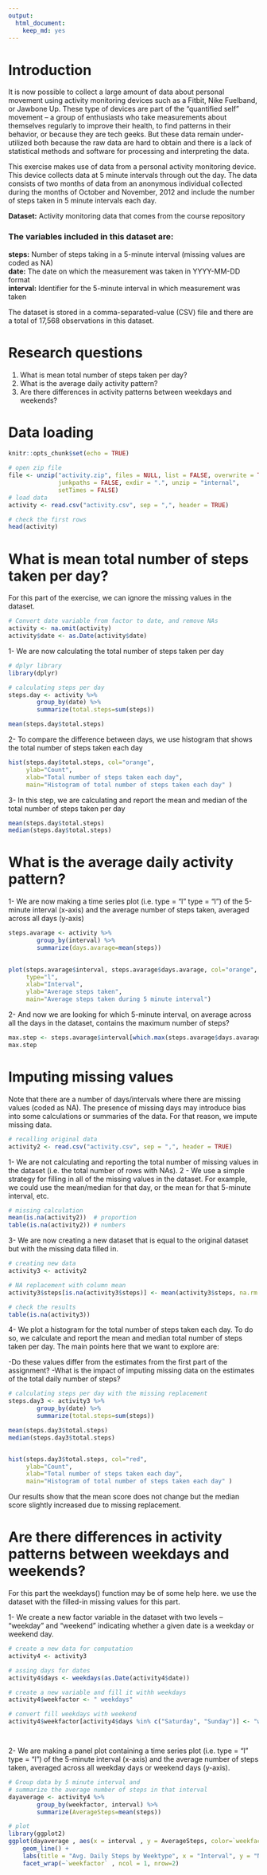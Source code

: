 ```yaml
---
output: 
  html_document: 
    keep_md: yes
---
```

# Introduction

It is now possible to collect a large amount of data about personal movement using activity monitoring devices such as a Fitbit, Nike Fuelband, or Jawbone Up. These type of devices are part of the “quantified self” movement – a group of enthusiasts who take measurements about themselves regularly to improve their health, to find patterns in their behavior, or because they are tech geeks. But these data remain under-utilized both because the raw data are hard to obtain and there is a lack of statistical methods and software for processing and interpreting the data.  

This exercise makes use of data from a personal activity monitoring device. This device collects data at 5 minute intervals through out the day. The data consists of two months of data from an anonymous individual collected during the months of October and November, 2012 and include the number of steps taken in 5 minute intervals each day.  

__Dataset:__ Activity monitoring data that comes from the course repository

### The variables included in this dataset are:

__steps:__ Number of steps taking in a 5-minute interval (missing values are coded as NA)  
__date:__ The date on which the measurement was taken in YYYY-MM-DD format  
__interval:__ Identifier for the 5-minute interval in which measurement was taken  

The dataset is stored in a comma-separated-value (CSV) file and there are a total of 17,568 observations in this dataset.

# Research questions  

1. What is mean total number of steps taken per day?  
2. What is the average daily activity pattern?  
3. Are there differences in activity patterns between weekdays and weekends?  

# Data loading 

```r
knitr::opts_chunk$set(echo = TRUE)

```

```r

# open zip file
file <- unzip("activity.zip", files = NULL, list = FALSE, overwrite = TRUE,
              junkpaths = FALSE, exdir = ".", unzip = "internal",
              setTimes = FALSE)
# load data
activity <- read.csv("activity.csv", sep = ",", header = TRUE)

# check the first rows
head(activity)


```



# What is mean total number of steps taken per day?

For this part of the exercise, we can ignore the missing values in the dataset.

```r
# Convert date variable from factor to date, and remove NAs
activity <- na.omit(activity)
activity$date <- as.Date(activity$date)

```

1- We are now calculating the total number of steps taken per day

```r
# dplyr library
library(dplyr)

# calculating steps per day
steps.day <- activity %>% 
        group_by(date) %>% 
        summarize(total.steps=sum(steps))

mean(steps.day$total.steps)

```

2- To compare the difference between days, we use histogram that shows the total number of steps taken each day

```r
hist(steps.day$total.steps, col="orange", 
     ylab="Count", 
     xlab="Total number of steps taken each day",
     main="Histogram of total number of steps taken each day" )


```

3- In this step, we are calculating and report the mean and median of the total number of steps taken per day

```r
mean(steps.day$total.steps)
median(steps.day$total.steps)

```


# What is the average daily activity pattern?  

1- We are now making a time series plot (i.e. type = "l" type = "l") of the 5-minute interval (x-axis) and the average number of steps taken, averaged across all days (y-axis)

```r

steps.avarage <- activity %>% 
        group_by(interval) %>% 
        summarize(days.avarage=mean(steps))
    

plot(steps.avarage$interval, steps.avarage$days.avarage, col="orange",
     type="l",
     xlab="Interval",
     ylab="Average steps taken",
     main="Average steps taken during 5 minute interval")
```

2- And now we are looking for which 5-minute interval, on average across all the days in the dataset, contains the maximum number of steps?

```r

max.step <- steps.avarage$interval[which.max(steps.avarage$days.avarage)]
max.step
```

# Imputing missing values  

Note that there are a number of days/intervals where there are missing values (coded as NA). The presence of missing days may introduce bias into some calculations or summaries of the data. For that reason, we impute missing data. 

```r
# recalling original data
activity2 <- read.csv("activity.csv", sep = ",", header = TRUE)

```

1- We are not calculating and reporting the total number of missing values in the dataset (i.e. the total number of rows with NAs). 
2 - We use a simple strategy for filling in all of the missing values in the dataset. For example, we could use the mean/median for that day, or the mean for that 5-minute interval, etc. 

```r
# missing calculation
mean(is.na(activity2))  # proportion
table(is.na(activity2)) # numbers

```

3- We are now creating a new dataset that is equal to the original dataset but with the missing data filled in.

```r
# creating new data
activity3 <- activity2

# NA replacement with column mean
activity3$steps[is.na(activity3$steps)] <- mean(activity3$steps, na.rm = TRUE)

# check the results
table(is.na(activity3))
```


4- We plot a histogram for the total number of steps taken each day. To do so, we calculate and report the mean and median total number of steps taken per day. The main points here that we want to explore are: 

-Do these values differ from the estimates from the first part of the assignment? 
-What is the impact of imputing missing data on the estimates of the total daily number of steps?

```r
# calculating steps per day with the missing replacement
steps.day3 <- activity3 %>% 
        group_by(date) %>% 
        summarize(total.steps=sum(steps))

mean(steps.day3$total.steps)
median(steps.day3$total.steps)


hist(steps.day3$total.steps, col="red", 
     ylab="Count", 
     xlab="Total number of steps taken each day",
     main="Histogram of total number of steps taken each day" )

```

Our results show that the mean score does not change but the median score slightly increased due to missing replacement. 

# Are there differences in activity patterns between weekdays and weekends?

For this part the weekdays() function may be of some help here. we use the dataset with the filled-in missing values for this part.

1- We create a new factor variable in the dataset with two levels – “weekday” and “weekend” indicating whether a given date is a weekday or weekend day.

```r
# create a new data for computation
activity4 <- activity3

# assing days for dates
activity4$days <- weekdays(as.Date(activity4$date))

# create a new variable and fill it withh weekdays
activity4$weekfactor <- " weekdays"

# convert fill weekdays with weekend
activity4$weekfactor[activity4$days %in% c("Saturday", "Sunday")] <- "weekend"




```


2- We are making a panel plot containing a time series plot (i.e. type = "l" type = "l") of the 5-minute interval (x-axis) and the average number of steps taken, averaged across all weekday days or weekend days (y-axis). 

```r

# Group data by 5 minute interval and 
# summarize the average number of steps in that interval
dayaverage <- activity4 %>%
        group_by(weekfactor, interval) %>%
        summarize(AverageSteps=mean(steps))

# plot
library(ggplot2)
ggplot(dayaverage , aes(x = interval , y = AverageSteps, color=`weekfactor`)) +
    geom_line() +
    labs(title = "Avg. Daily Steps by Weektype", x = "Interval", y = "No. of Steps") + 
    facet_wrap(~`weekfactor` , ncol = 1, nrow=2)


```

